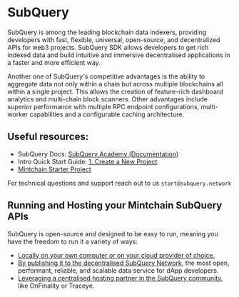 # SubQuery

SubQuery is among the leading blockchain data indexers, providing developers with fast, flexible, universal, open-source, and decentralized APIs for web3 projects. SubQuery SDK allows developers to get rich indexed data and build intuitive and immersive decentralised applications in a faster and more efficient way.

Another one of SubQuery's competitive advantages is the ability to aggregate data not only within a chain but across multiple blockchains all within a single project. This allows the creation of feature-rich dashboard analytics and multi-chain block scanners. Other advantages include superior performance with multiple RPC endpoint configurations, multi-worker capabilities and a configurable caching architecture.

## Useful resources:

- SubQuery Docs: [SubQuery Academy (Documentation)](https://subquery.network/doc/)
- Intro Quick Start Guide: [1. Create a New Project](https://subquery.network/doc/quickstart/quickstart.html)
- [Mintchain Starter Project](https://github.com/subquery/ethereum-subql-starter/tree/main/Mint/mint-starter)

For technical questions and support reach out to us `start@subquery.network`

## Running and Hosting your Mintchain SubQuery APIs

SubQuery is open-source and designed to be easy to run, meaning you have the freedom to run it a variety of ways:

- [Locally on your own computer or on your cloud provider of choice.](https://subquery.network/doc/indexer/run_publish/introduction.html#locally-run-it-yourself)
- [By publishing it to the decentralised SubQuery Network](https://subquery.network/doc/indexer/run_publish/introduction.html#publish-to-the-subquery-network), the most open, performant, reliable, and scalable data service for dApp developers.
- [Leveraging a centralised hosting partner in the SubQuery community](https://subquery.network/doc/indexer/run_publish/introduction.html#other-hosting-providers-in-the-subquery-community), like OnFinality or Traceye.